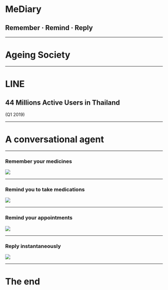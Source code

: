 
# MeDiary
## Remember · Remind · Reply

---

# Ageing Society

---

# LINE
## 44 Millions Active Users in Thailand
(Q1 2019)

---

# A conversational agent

---

### Remember your medicines

<Image src="assets/remember.jpeg" />

---

### Remind you to take medications

<Image src="assets/remind.jpeg" />

---

### Remind your appointments

<Image src="assets/appointments.jpeg" />

---

### Reply instantaneously

<Image src="assets/reply.jpeg" />

---

# The end
